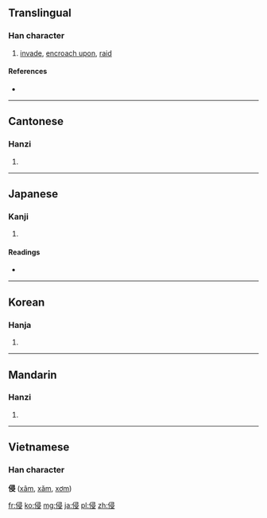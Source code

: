 ==Translingual==

===Han character===
{{Han char|rn=9|rad=人|as=07|sn=9|four=2724<sub>7</sub>|canj=人尸一水 (OSME)}}

# [[invade]], [[encroach upon]], [[raid]]

====References====
* {{Han ref|kx=0103.190|dkj=00646|dj=0218.300|hdz=10166.120|uh=4FB5|ud=20405|bh=AB49|bd=43849}}

----

==Cantonese==

===Hanzi===
{{yue-hanzi|jyut=|y=cham1}}

# {{defn|Cantonese|sort=人07}}

----

==Japanese==

===Kanji===
{{ja-kanji|grade=c|rs=人07}}

# {{defn|Japanese|sort=人07}}

====Readings====
* {{ja-readings|on=[[しん]] (shin)|kun=[[おかす]] (okasu)}}

----

==Korean==

===Hanja===
{{ko-hanja|hangeul=침|rv=chim|mr=ch'im}}

# {{defn|Korean|sort=人07}}

----

==Mandarin==

===Hanzi===
{{cmn-hanzi|pin=[[qīn]] ([[qin1]])|wg=ch'in<sup>1</sup>}}
#{{defn|Mandarin|sort=人07}}

----

==Vietnamese==
===Han character===
'''侵''' ([[xâm]], [[xăm]], [[xơm]])

[[fr:侵]]
[[ko:侵]]
[[mg:侵]]
[[ja:侵]]
[[pl:侵]]
[[zh:侵]]